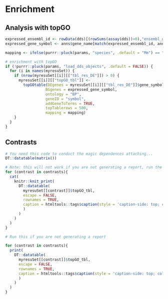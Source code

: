 # Enrichment

## Analysis with topGO
```r
expressed_ensembl_id <- rowData(dds)[(rowSums(assay(dds))>0),"ensembl_gene_id"]
expressed_gene_symbol <- anns$gene_name[match(expressed_ensembl_id, anns$gene_id)]
```

```r
mapping <- ifelse(purrr::pluck(params, "species", .default = "Mm") == "Mm", "org.Mm.eg.db", "org.Hs.eg.db")

# enrichment with topGO
if (!purrr::pluck(params, "load_dds_objects", .default = FALSE)) {
  for (i in names(myresuSet)) {
    if (nrow(myresuSet[[i]][["tbl_res_DE"]]) > 0) {
      myresuSet[[i]][["topGO_tbl"]] <- 
        topGOtable(DEgenes = myresuSet[[i]][["tbl_res_DE"]]$gene_symbol, 
                  BGgenes = expressed_gene_symbol, 
                  ontology = "BP",
                  geneID = "symbol",
                  addGeneToTerms = TRUE, 
                  topTablerows = 500,
                  mapping = mapping)
    }
  }
}
```

## Contrasts

```r
# You need this code to conduct the magic dependences attaching...
DT::datatable(matrix())
```

```r
# Note: this will not work if you are not generating a report, run the following block to obtain the same result in rStudio
for (contrast in contrasts){
  cat(
    knitr::knit_print(
      DT::datatable(
        myresuSet[[contrast]]$topGO_tbl, 
        escape = FALSE, 
        rownames = TRUE, 
        caption = htmltools::tags$caption(style = 'caption-side: top; color:black; font-size: 2em', paste0("Enrichment ", contrast)
        )
      )
    )
  )
}
```


```r
# Run this if you are not generating a report

for (contrast in contrasts){
  print(
    DT::datatable(
      myresuSet[[contrast]]$topGO_tbl, 
      escape = FALSE, 
      rownames = TRUE, 
      caption = htmltools::tags$caption(style = 'caption-side: top; color:black; font-size: 2em', paste0("Enrichment ", contrast)
      )
    )
  )
}
```